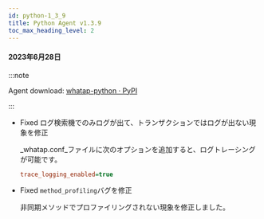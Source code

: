 ```yaml
---
id: python-1_3_9
title: Python Agent v1.3.9
toc_max_heading_level: 2
---
```


#### 2023年6月28日

:::note

Agent download: [whatap-python · PyPI](https://pypi.org/project/whatap-python/1.3.9/)

:::

-   <Status>Fixed</Status> <UI>ログ検索機</UI>でのみログが出て、トランザクションではログが出ない現象を修正

    _whatap.conf_ファイルに次のオプションを追加すると、ログトレーシングが可能です。

    ```ini title='whtap.conf'
    trace_logging_enabled=true
    ```

-   <Status>Fixed</Status> <code>method_profiling</code>バグを修正

    非同期メソッドでプロファイリングされない現象を修正しました。
